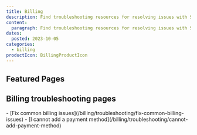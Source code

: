 ```yaml
---
title: Billing
description: Find troubleshooting resources for resolving issues with Scaleway Billing.
content:
  paragraph: Find troubleshooting resources for resolving issues with Scaleway Billing.
dates:
  posted: 2023-10-05
categories:
  - billing
productIcon: BillingProductIcon
---
```


<ProductHeader
  productName="Billing troubleshooting"
  productLogo="accountBilling"
  description="Discover how to solve the most common issues with Scaleway billing"
/>

## Featured Pages

<Grid>
    <Card
      title="Billing FAQ"
      description="General info on Scaleway billing."
      url="/billing/faq"
      label="See more"
    />
    <Card
      title="How to add a payment method"
      description="Guide to adding a payment method."
      url="/billing/how-to/add-payment-method/"
      label="See more"
    />
    <Card
      title="How to change your payment method"
      description="Update and manage your payment method."
      url="/billing/how-to/change-payment-method/"
      label="See more"
    />
</Grid>
<Grid>
    <Card
      title="How to change your billing information"
      description="Manage your billing information in the Scaleway console."
      url="/billing/how-to/change-billing-information/"
      label="See more"
    />
    <Card
      title="Reading an invoice"
      description="Learn more about the information displayed in a Scaleway invoice."
      url="/billing/additional-content/reading-an-invoice/"
      label="See more"
    />
</Grid>

## Billing troubleshooting pages

<LinksList>
  - [Fix common billing issues](/billing/troubleshooting/fix-common-billing-issues)
  - [I cannot add a payment method](/billing/troubleshooting/cannot-add-payment-method)
</LinksList>
